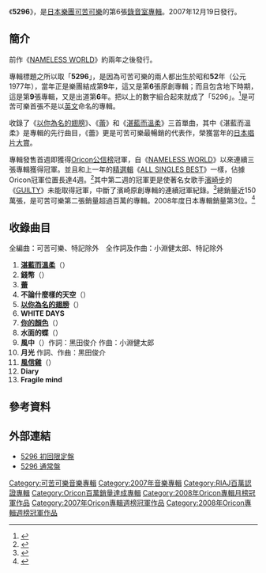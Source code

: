 {{Infobox Album
| Name        = 5296
| Type        = 專輯
| Artist      = [[可苦可樂|可苦可樂]]
| Released    = 2007年12月19日
| Recorded    = 
| Genre       = [[J-POP|J-POP]]、[[民謠|民謠]]
| Length      = 
| Label       = [[Warner_Music_Japan|Warner Music Japan]]
| Producer    = [[可苦可樂|可苦可樂]]
| Reviews     = 
| Chart position   = 
*週間最高排行第1位（[[Oricon公信榜|Oricon]]）
*2008年1月度月間排行第1位（[[Oricon公信榜|Oricon]]）
*2008年度年間排行第3位（[[Oricon公信榜|Oricon]]）
| Certification       =   Million（[[日本唱片協會|日本唱片協會]]）
| Last album  = [[ALL_SINGLES_BEST_(可苦可樂專輯)|ALL SINGLES BEST]] <br /> （2006年）
| This album  = '''5296''' <br /> （2007年）
| Next album  = [[CALLING_(可苦可樂專輯)|CALLING]]<br /> （2009年）
| Misc           = {{Singles
 | Name          = 5296
 | Type          = 錄音室專輯
 | Single 1      = [[以你為名的翅膀|以你為名的翅膀]]
 | Single 1 date = 2006年7月26日
 | Single 2      = [[蕾_(可苦可樂單曲)|蕾]]
 | Single 2 date = 2007年3月21日
 | Single 3      = [[湛藍而溫柔|湛藍而溫柔]]
 | Single 3 date = 2007年11月7日
  }}
}}
《'''5296'''》，是[[日本|日本]][[樂團|樂團]][[可苦可樂|可苦可樂]]的第6張[[錄音室專輯|錄音室專輯]]。2007年12月19日發行。

==簡介==
前作《[[NAMELESS_WORLD|NAMELESS WORLD]]》約兩年之後發行。

專輯標題之所以取「'''5296'''」，是因為可苦可樂的兩人都出生於昭和'''52'''年（公元1977年），當年正是樂團結成第'''9'''年，這又是第'''6'''張原創專輯；而且包含地下時期，這是第'''9'''張專輯，又是出道第'''6'''年。把以上的數字組合起來就成了「5296」。<ref>{{Cite web |url=http://www.barks.jp/news/?id=1000036490&v=f |script-title=ja:コブクロ新TV-CMはイケメン3人の男泣き |accessdate=2011-01-11 |archive-date=2016-03-04 |archive-url=https://web.archive.org/web/20160304113007/http://www.barks.jp/news/?id=1000036490&v=f |dead-url=no }}</ref>是可苦可樂首張不是以[[英文|英文]]命名的專輯。

收錄了《[[以你為名的翅膀|以你為名的翅膀]]》、《[[蕾_(可苦可樂單曲)|蕾]]》和《[[湛藍而溫柔|湛藍而溫柔]]》三首單曲，其中《湛藍而溫柔》是專輯的先行曲目，《蕾》更是可苦可樂最暢銷的代表作，榮獲當年的[[日本唱片大賞|日本唱片大賞]]。

專輯發售首週即獲得[[Oricon公信榜|Oricon公信榜]]冠軍，自《[[NAMELESS_WORLD|NAMELESS WORLD]]》以來連續三張專輯獲得冠軍。並且和上一年的[[精選輯|精選輯]]《[[ALL_SINGLES_BEST_(可苦可樂專輯)|ALL SINGLES BEST]]》一樣，佔據Oricon冠軍位置長達4週。<ref>{{Cite web |url=http://www.oricon.co.jp/news/rankmusic/51179/full/ |script-title=ja:コブクロが4週連続アルバム1位！ |accessdate=2011-01-11 |archive-date=2012-10-13 |archive-url=https://web.archive.org/web/20121013185307/http://www.oricon.co.jp/news/rankmusic/51179/full/ |dead-url=no }}</ref>其中第二週的冠軍更是使著名女歌手[[濱崎步|濱崎步]]的《[[GUILTY|GUILTY]]》未能取得冠軍，中斷了濱崎原創專輯的連續冠軍紀錄。<ref>{{Cite web |url=http://www.zakzak.co.jp/gei/2008_01/g2008010814_all.html |title=あゆ、左耳不治って本当なの |access-date=2011-01-11 |archive-url=https://web.archive.org/web/20091120193255/http://www.zakzak.co.jp/gei/2008_01/g2008010814_all.html |archive-date=2009-11-20 |dead-url=yes }}</ref>總銷量近150萬張，是可苦可樂第二張銷量超過百萬的專輯。2008年度日本專輯銷量第3位。<ref>{{Cite web |url=http://www.musictvprogram.com/corner-ranking-2008.html |script-title=ja:2008年間アルバムランキング TOP50 |access-date=2011-01-11 |archive-url=https://web.archive.org/web/20101225010313/http://www.musictvprogram.com/corner-ranking-2008.html |archive-date=2010-12-25 |dead-url=yes }}</ref>

==收錄曲目==
全編曲：可苦可樂、特記除外　全作詞及作曲：小淵健太郎、特記除外
#'''[[湛藍而溫柔|湛藍而溫柔]]'''（{{lang|ja|蒼く 優しく}}）
#'''錢幣'''（{{lang|ja|コイン}}）
#'''[[蕾_(可苦可樂單曲)|蕾]]''' 
#'''不論什麼樣的天空'''（{{lang|ja|どんな空でも}}）
#'''[[以你為名的翅膀|以你為名的翅膀]]'''（{{lang|ja|君という名の翼}}）
#'''WHITE DAYS''' 
#'''[[湛藍而溫柔|你的顏色]]'''（{{lang|ja|君色}}）
#'''水面的蝶'''（{{lang|ja|水面の蝶}}）
#'''風中'''（{{lang|ja|風の中を}}）作詞：黑田俊介 作曲：小淵健太郎
#'''月光''' 作詞、作曲：黑田俊介
#'''[[蕾_(可苦可樂單曲)|風信雞]]'''（{{lang|ja|風見鶏}}）
#'''Diary''' 
#'''Fragile mind'''

==參考資料==
{{reflist}}

==外部連結==
*[https://web.archive.org/web/20110522145123/http://www.wmg.jp/artist/kobukuro/WPZL000030076.html 5296 初回限定盤]
*[https://web.archive.org/web/20100407063910/http://www.wmg.jp/artist/kobukuro/WPCL000010445.html 5296 通常盤]

{{可苦可樂}}
{{Oricon專輯月榜冠軍 (2000年代後期)|2008年1月}}
{{Navboxes
|title=[[Oricon公信榜|Oricon]]專輯週榜冠軍作品及獲得者（2007年12月31日—2008年1月21日，共4週）
|titlestyle=background-color:#CEE6C1
|list1=
{{Oricon專輯週榜冠軍 (2007年)}}
{{Oricon專輯週榜冠軍 (2008年)}}
}}

{{DEFAULTSORT:Gonikyūroku}}
[[Category:可苦可樂音樂專輯|Category:可苦可樂音樂專輯]]
[[Category:2007年音樂專輯|Category:2007年音樂專輯]]
[[Category:RIAJ百萬認證專輯|Category:RIAJ百萬認證專輯]]
[[Category:Oricon百萬銷量達成專輯|Category:Oricon百萬銷量達成專輯]]
[[Category:2008年Oricon專輯月榜冠軍作品|Category:2008年Oricon專輯月榜冠軍作品]]
[[Category:2007年Oricon專輯週榜冠軍作品|Category:2007年Oricon專輯週榜冠軍作品]]
[[Category:2008年Oricon專輯週榜冠軍作品|Category:2008年Oricon專輯週榜冠軍作品]]